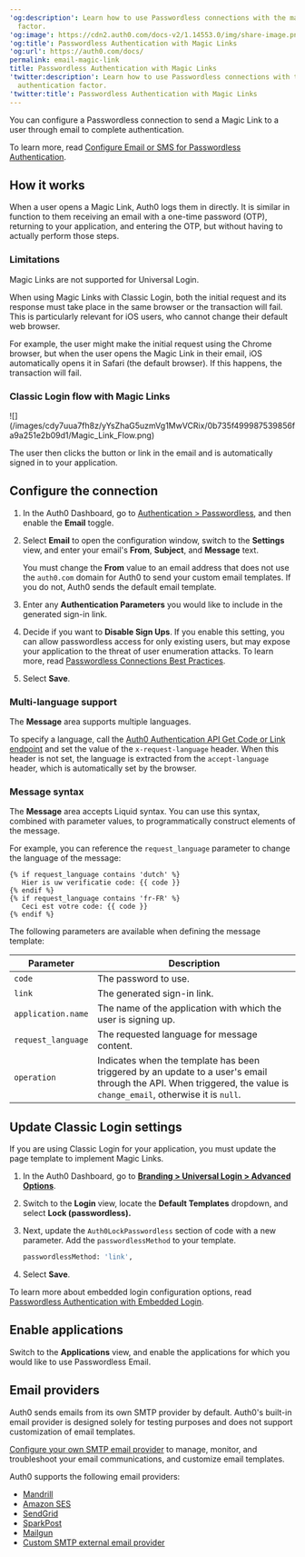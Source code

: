 ---
'og:description': Learn how to use Passwordless connections with the magic link authentication
  factor.
'og:image': https://cdn2.auth0.com/docs-v2/1.14553.0/img/share-image.png
'og:title': Passwordless Authentication with Magic Links
'og:url': https://auth0.com/docs/
permalink: email-magic-link
title: Passwordless Authentication with Magic Links
'twitter:description': Learn how to use Passwordless connections with the magic link
  authentication factor.
'twitter:title': Passwordless Authentication with Magic Links
---
You can configure a <Tooltip tip="Passwordless: Form of authentication that does not rely on a password as the first factor." cta="View Glossary" href="/docs/glossary?term=Passwordless">Passwordless</Tooltip> connection to send a Magic Link to a user through email to complete authentication.

To learn more, read [Configure Email or SMS for Passwordless Authentication](/docs/authenticate/login/auth0-universal-login/passwordless-login/email-or-sms).

## How it works

When a user opens a Magic Link, Auth0 logs them in directly. It is similar in function to them receiving an email with a one-time password (OTP), returning to your application, and entering the OTP, but without having to actually perform those steps.

### Limitations

Magic Links are not supported for <Tooltip tip="Universal Login: Your application redirects to Universal Login, hosted on Auth0's Authorization Server, to verify a user's identity." cta="View Glossary" href="/docs/glossary?term=Universal+Login">Universal Login</Tooltip>.

When using Magic Links with Classic Login, both the initial request and its response must take place in the same browser or the transaction will fail. This is particularly relevant for iOS users, who cannot change their default web browser.

For example, the user might make the initial request using the Chrome browser, but when the user opens the Magic Link in their email, iOS automatically opens it in Safari (the default browser). If this happens, the transaction will fail.

### Classic Login flow with Magic Links

<Frame>![](/images/cdy7uua7fh8z/yYsZhaG5uzmVg1MwVCRix/0b735f499987539856fa9a251e2b09d1/Magic_Link_Flow.png)</Frame>

The user then clicks the button or link in the email and is automatically signed in to your application.

## Configure the connection

1. In the Auth0 Dashboard, go to [Authentication > Passwordless](https://manage.auth0.com/#/connections/passwordless), and then enable the **Email** toggle.
2. Select **Email** to open the configuration window, switch to the **Settings** view, and enter your email's **From**, **Subject**, and **Message** text.

   <Callout icon="file-lines" color="#0EA5E9" iconType="regular">

   You must change the **From** value to an email address that does not use the `auth0.com` domain for Auth0 to send your custom email templates. If you do not, Auth0 sends the default email template.

   </Callout>
3. Enter any **Authentication Parameters** you would like to include in the generated sign-in link.
4. Decide if you want to **Disable Sign Ups**. If you enable this setting, you can allow passwordless access for only existing users, but may expose your application to the threat of user enumeration attacks. To learn more, read [Passwordless Connections Best Practices](/docs/authenticate/passwordless/best-practices).
5. Select **Save**.

### Multi-language support

The **Message** area supports multiple languages.

To specify a language, call the [Auth0 Authentication API Get Code or Link endpoint](https://auth0.com/docs/api/authentication#get-code-or-link) and set the value of the `x-request-language` header. When this header is not set, the language is extracted from the `accept-language` header, which is automatically set by the browser.

### Message syntax

The **Message** area accepts Liquid syntax. You can use this syntax, combined with parameter values, to programmatically construct elements of the message.

For example, you can reference the `request_language` parameter to change the language of the message:

```liquid lines
{% if request_language contains 'dutch' %}
   Hier is uw verificatie code: {{ code }}
{% endif %}
{% if request_language contains 'fr-FR' %}
   Ceci est votre code: {{ code }}
{% endif %}
```






The following parameters are available when defining the message template:

<table class="table"><thead>
<tr>
<th><strong>Parameter</strong></th>
<th><strong>Description</strong></th>
</tr>
</thead>
<tbody>
<tr>
<td><code>code</code></td>
<td>The password to use.</td>
</tr>
<tr>
<td><code>link</code></td>
<td>The generated sign-in link.</td>
</tr>
<tr>
<td><code>application.name</code></td>
<td>The name of the application with which the user is signing up.</td>
</tr>
<tr>
<td><code>request_language</code></td>
<td>The requested language for message content.</td>
</tr>
<tr>
<td><code>operation</code></td>
<td>Indicates when the template has been triggered by an update to a user's email through the API. When triggered, the value is <code>change_email</code>, otherwise it is <code>null</code>.</td>
</tr>
</tbody>
</table>

## Update Classic Login settings

If you are using Classic Login for your application, you must update the page template to implement Magic Links.

1. In the Auth0 Dashboard, go to [**Branding > Universal Login > Advanced Options**](https://manage.auth0.com/#/login_settings).
2. Switch to the **Login** view, locate the **Default Templates** dropdown, and select **Lock (passwordless).**
3. Next, update the `Auth0LockPasswordless` section of code with a new parameter. Add the `passwordlessMethod` to your template.

   ```bash lines
   passwordlessMethod: 'link',
   ```


   

   
4. Select **Save**.

To learn more about embedded login configuration options, read [Passwordless Authentication with Embedded Login](/docs/authenticate/passwordless/implement-login/embedded-login).

## Enable applications

Switch to the **Applications** view, and enable the applications for which you would like to use Passwordless Email.

## Email providers

Auth0 sends emails from its own SMTP provider by default. Auth0's built-in email provider is designed solely for testing purposes and does not support customization of email templates.

[Configure your own SMTP email provider](/docs/customize/email/smtp-email-providers) to manage, monitor, and troubleshoot your email communications, and customize email templates.

Auth0 supports the following email providers:

* [Mandrill](/docs/customize/email/smtp-email-providers/configure-mandrill-as-external-smtp-email-provider)
* [Amazon SES](/docs/customize/email/smtp-email-providers/configure-amazon-ses-as-external-smtp-email-provider)
* [SendGrid](/docs/customize/email/smtp-email-providers/configure-sendgrid-as-external-smtp-email-provider)
* [SparkPost](/docs/customize/email/smtp-email-providers/configure-sparkpost-as-external-smtp-email-provider)
* [Mailgun](/docs/customize/email/smtp-email-providers/configure-mailgun-as-external-smtp-email-provider)
* [Custom SMTP external email provider](/docs/customize/email/smtp-email-providers/configure-custom-external-smtp-email-provider)